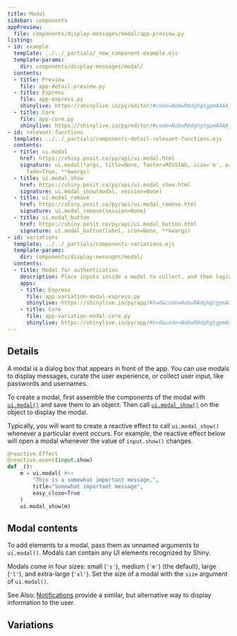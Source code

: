 ```yaml
---
title: Modal
sidebar: components
appPreview:
  file: components/display-messages/modal/app-preview.py
listing:
- id: example
  template: ../../_partials/_new_component-example.ejs
  template-params:
    dir: components/display-messages/modal/
  contents:
  - title: Preview
    file: app-detail-preview.py
  - title: Express
    file: app-express.py
    shinylive: https://shinylive.io/py/editor/#code=NobwRAdghgtgpmAXAAjFADugdOgnmAGlQGMB7CAFzkqVQGJkAxASQA0BZAURQCU4B3AE4BLKsmERknAB7pBcAM4KAOhABmg0jGQKAFhNziY6UoIrIAgpiLMI6AK4UFRAPKOHTogGVFC4eSJ5KGIKYQA3OCJ7YVVVDHQAfWjkAF5kaJwoAHM4BLUAG2iAEwAKVWQK9OEsCQ8E4NDyBIAjRwpyMrA9Un5lQmQ+r10e5BhSIqh85CLhSdIsvoBKAnLKkD7ifKglPpQ+sN0AWgBGAAZT6cOCuGlkACt7BVC1XEOySmoKN8+4QWRJ4RZCCHURwGAKb4fP7oaSHAAsfQAvisIItYhBVEU4GodL8IoISrVHChbB5nMhSO5icg3BQyUQFL5-BAUD4lMzFohVhUAAJBELhOBYThqNRwELc5B8uANQVYOARSiEuyOLDdfhoySVLE4hIlTmSyqjVJVLBjCb5Mpao02gZgAAq+gU4mdUB0WgEuig5mExlMFCglFGvmyQr6KNttplClwCU2pEZKXtgnskUNkbUpFIVEEKQAcuQ09abZrI6bzZMEuqSjBNej4iarOgSvEksIGXjfpr+mAKLh0AgUL2bhQwIiALpAA
  - title: Core
    file: app-core.py
    shinylive: https://shinylive.io/py/editor/#code=NobwRAdghgtgpmAXAAjFADugdOgnmAGlQGMB7CAFzkqVQDMAnUmZAZwAsBLCXZTmdKQYVkAQUxEGcKMQqcAbnCIBXTgB0IGjOgD6q5AF5kqnFADmcHXQA2qgCYAKDchfHOWbumUUdMueR0AI28KcicwDlIAdzVCZFiAZXZo5BhSOyhrZDtOTNIzWIBKAg1CjXKIOzg6NjgGRQYHT28iUm8vCiJWOFZWTnJCxGdXAAEpPwU4LABROjo4WWGXMelZSaw4RUomiA6sSKiyiFds6uQdB0Glk9TDNyw0jOsHFwBiZAAeD+ub11iAFS4rD4wKgbGYcCi7CgIn4gmEUEoqR6rHMU1iRGQ7y+P1+yDkFGscAMiQhUJhfAEQgoiJE8F6aIxb0+32OeJO0lYuB0xGspG6Bn+DGUSmZOLZv0KYtZ7JMj0yOgODhgUqxLIqWkwd3E6Ac2j0nC6dQaRziYAouHQCBQ5rgAA8KGAAL4AXSAA
- id: relevant-functions
  template: ../../_partials/components-detail-relevant-functions.ejs
  contents:
  - title: ui.modal
    href: https://shiny.posit.co/py/api/ui.modal.html
    signature: ui.modal(*args, title=None, footer=MISSING, size='m', easy_close=False,
      fade=True, **kwargs)
  - title: ui.modal_show
    href: https://shiny.posit.co/py/api/ui.modal_show.html
    signature: ui.modal_show(modal, session=None)
  - title: ui.modal_remove
    href: https://shiny.posit.co/py/api/ui.modal_remove.html
    signature: ui.modal_remove(session=None)
  - title: ui.modal_button
    href: https://shiny.posit.co/py/api/ui.modal_button.html
    signature: ui.modal_button(label, icon=None, **kwargs)
- id: variations
  template: ../../_partials/components-variations.ejs
  template-params:
    dir: components/display-messages/modal/
  contents:
  - title: Modal for authentication
    description: Place inputs inside a modal to collect, and then login with, credentials.
    apps:
    - title: Express
      file: app-variation-modal-express.py
      shinylive: https://shinylive.io/py/app/#h=0&code=NobwRAdghgtgpmAXGKAHVA6VBPMAaMAYwHsIAXOcpMAMwCdiYACAZwAsBLCbJjmVYnTJMAgujxM6cKITIcAbnAkBXDgB0IGtKgD6qpgF4mqrFADmcHTQA2qgCYAKDUxfGOGLqmVkdMuaR0AI28yUicwa2IzLjV8JliAGSiYsABKPA1UjQ07OBpWODpFOgdPbwliby8yCRY4FhYOUlTEZ1cAASk-BTgMAFEaGjhZNpdO6VkejDhFclKIaoxI6IgsiFcmXPydBxbRjaZmIxMYYjsoayd1g5uTMp8KAA8ycOh4WIlYgFU6uje4VppDLXG4bO4Lbw6VBQBoAd0Ejli0LhCI+8TAAAUYSx4XQ7ID0vtQW4PBCfN0AsEyKEIOESBAIMMyGjYgBhUiMkZAomg6QsbA6QiROoGAAqdGUSh5NxoxGIFDoBgAcqQ4NKmGtiSczhcdOxiLCHDBNaD9uNuop+oMmWaupNLTNKC97hh6ZyyCaXFsmDodnsQQdtedrDopKdFLt1QBiJjs3JMUJMN1MpiwjhkNi8MkYf67JhQCB2LOLZE4hGRzTQdCGUToBzaPQcWqFYqpMAAXwAukA
    - title: Core
      file: app-variation-modal-core.py
      shinylive: https://shinylive.io/py/app/#h=0&code=NobwRAdghgtgpmAXGKAHVA6VBPMAaMAYwHsIAXOcpMAMwCdiYACAZwAsBLCbJjmVYnTJMAgujxM6cKITIcAbnAkBXDgB0IGtKgD6qpgF4mqrFADmcHTQA2qgCYAKDUxfGOGLqmVkdMuaR0AI28yUicwa2IzLjV8JliAGSiYsABKPA1UjQ07OBpWODpFOgdPbwliby8yCRY4FhYOUlTEZ1cAASk-BTgMAFEaGjhZNpdO6VkejDhFclKIaoxI6IgsiFcmXPydBxbRjaZmIxMYYjsoayd1g5uTMp8KAA8ycOh4WIlYgFU6uje4VppDLXG4bO4Lbw6VBQBoAd0Ejli0LhCI+8TAAAUYSx4XQ7ID0vtQW4PBCfN0AsEyKEIOESBAIMMyGjYgBhUiMkZAomg6QsbA6QiROoGAAqdGUSh5NxoxGIFDoBgAcqQ4NKmGtiSczhcdOxiLCHDBNaD9uNuop+oMmWaupNLTNKC97hh6ZyyCaXFsmDodnsQQdtedrDopKdFLt1QBiJjs3JMUJMN1MpiwjhkNi8MkYf67JhQCB2LOLZE4hGRzTQdCGUToBzaPQcWqFYqpMAAXwAukA
---
```


:::{#example}
:::

:::{#relevant-functions}
:::

## Details

A modal is a dialog box that appears in front of the app. You can use modals to display messages, curate the user experience, or collect user input, like passwords and usernames.

To create a modal, first assemble the components of the modal with [`ui.modal()`](https://shiny.posit.co/py/api/ui.modal.html) and save them to an object. Then call [`ui.modal_show()`](https://shiny.posit.co/py/api/ui.modal_show.html) on the object to display the modal.

Typically, you will want to create a reactive effect to call `ui.modal_show()` whenever a particular event occurs. For example, the reactive effect below will open a modal whenever the value of `input.show()` changes.

```python
@reactive.Effect
@reactive.event(input.show)
def _():
    m = ui.modal( #<<
        "This is a somewhat important message.",
        title="Somewhat important message",
        easy_close=True
    )
    ui.modal_show(m)
```

## Modal contents

To add elements to a modal, pass them as unnamed arguments to `ui.modal()`. Modals can contain any UI elements recognized by Shiny.

Modals come in four sizes: small (`'s'`), medium (`'m'`) (the default), large (`'l'`), and extra-large (`'xl'`). Set the size of a modal with the `size` argument of `ui.modal()`.

See Also: [Notifications](../notifications/index.qmd) provide a similar, but alternative way to display information to the user.

## Variations

:::{#variations}
:::
